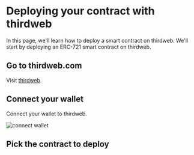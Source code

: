 # Deploying your contract with thirdweb

In this page, we'll learn how to deploy a smart contract on thirdweb. We'll start by deploying an ERC-721 smart contract on thirdweb.

## Go to thirdweb.com

Visit [thirdweb](https://thirdweb.com/dashboard).

## Connect your wallet

Connect your wallet to thirdweb.

![connect wallet](/module_1/connect.png)

## Pick the contract to deploy
